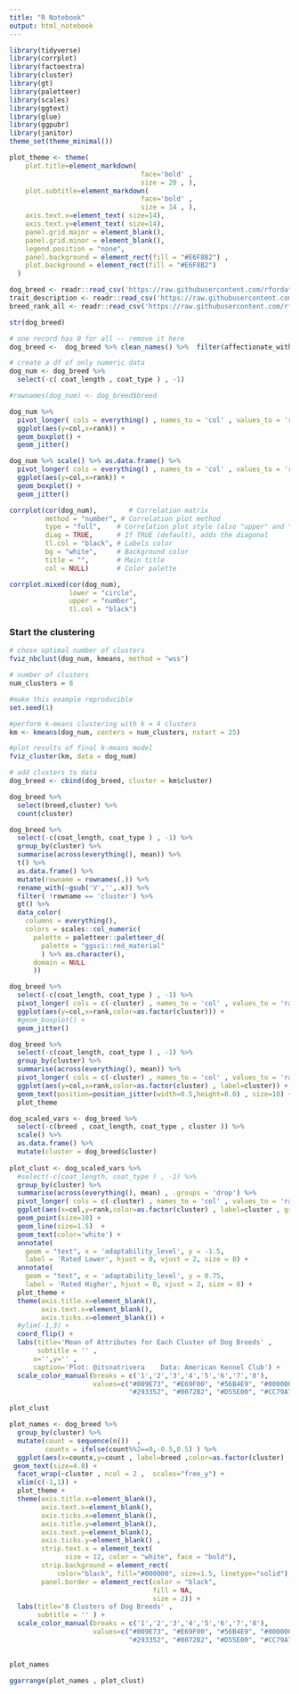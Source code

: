 ```yaml
---
title: "R Notebook"
output: html_notebook
---
```



```r
library(tidyverse)
library(corrplot)
library(factoextra)
library(cluster)
library(gt)
library(paletteer)
library(scales)
library(ggtext)
library(glue)
library(ggpubr)
library(janitor)
theme_set(theme_minimal())
```


```r
plot_theme <- theme(
    plot.title=element_markdown( 
                                 face='bold' ,
                                 size = 20 , ),
    plot.subtitle=element_markdown(
                                 face='bold' ,
                                 size = 14 , ),
    axis.text.x=element_text( size=14),
    axis.text.y=element_text( size=14),
    panel.grid.major = element_blank(),
    panel.grid.minor = element_blank(),
    legend.position = "none",
    panel.background = element_rect(fill = "#E6F8B2") ,
    plot.background = element_rect(fill = "#E6F8B2")
  )
```

 
 

```r
dog_breed <- readr::read_csv('https://raw.githubusercontent.com/rfordatascience/tidytuesday/master/data/2022/2022-02-01/breed_traits.csv' )
trait_description <- readr::read_csv('https://raw.githubusercontent.com/rfordatascience/tidytuesday/master/data/2022/2022-02-01/trait_description.csv')
breed_rank_all <- readr::read_csv('https://raw.githubusercontent.com/rfordatascience/tidytuesday/master/data/2022/2022-02-01/breed_rank.csv')
```

 

 

 

```r
str(dog_breed)
```

 

```r
# one record has 0 for all -- remove it here
dog_breed <-  dog_breed %>% clean_names() %>%  filter(affectionate_with_family > 0)
```

 

 

 

```r
# create a df of only numeric data
dog_num <- dog_breed %>%
  select(-c( coat_length , coat_type ) , -1)

#rownames(dog_num) <- dog_breed$breed
```

 

 

```r
dog_num %>%
  pivot_longer( cols = everything() , names_to = 'col' , values_to = 'rank') %>%
  ggplot(aes(y=col,x=rank)) +
  geom_boxplot() +
  geom_jitter()
```

 

 

```r
dog_num %>% scale() %>% as.data.frame() %>%
  pivot_longer( cols = everything() , names_to = 'col' , values_to = 'rank') %>%
  ggplot(aes(y=col,x=rank)) +
  geom_boxplot() +
  geom_jitter()
```

 

 

 

 

```r
corrplot(cor(dog_num),        # Correlation matrix
         method = "number", # Correlation plot method
         type = "full",    # Correlation plot style (also "upper" and "lower")
         diag = TRUE,      # If TRUE (default), adds the diagonal
         tl.col = "black", # Labels color
         bg = "white",     # Background color
         title = "",       # Main title
         col = NULL)       # Color palette
```

 

 

```r
corrplot.mixed(cor(dog_num),
               lower = "circle",
               upper = "number",
               tl.col = "black")
```

 
### Start the clustering
 

```r
# chose optimal number of clusters
fviz_nbclust(dog_num, kmeans, method = "wss")
```

 

 

 

 

```r
# number of clusters
num_clusters = 8

#make this example reproducible
set.seed(1)

#perform k-means clustering with k = 4 clusters
km <- kmeans(dog_num, centers = num_clusters, nstart = 25)

#plot results of final k-means model
fviz_cluster(km, data = dog_num)

# add clusters to data
dog_breed <- cbind(dog_breed, cluster = km$cluster)
```

 

 

 

```r
dog_breed %>%
  select(breed,cluster) %>%
  count(cluster)
```

 

 

```r
dog_breed %>%
  select(-c(coat_length, coat_type ) , -1) %>%
  group_by(cluster) %>%
  summarise(across(everything(), mean)) %>%
  t() %>%
  as.data.frame() %>%
  mutate(rowname = rownames(.)) %>%
  rename_with(~gsub('V','',.x)) %>%
  filter( !rowname == 'cluster') %>%
  gt() %>%
  data_color(
    columns = everything(),
    colors = scales::col_numeric(
      palette = paletteer::paletteer_d(
        palette = "ggsci::red_material"
        ) %>% as.character(),
      domain = NULL
      ))
```

 

 

```r
dog_breed %>%
  select(-c(coat_length, coat_type ) , -1) %>%
  pivot_longer( cols = c(-cluster) , names_to = 'col' , values_to = 'rank') %>%
  ggplot(aes(y=col,x=rank,color=as.factor(cluster))) +
  #geom_boxplot() +
  geom_jitter()
```

 

 

 

 

 

```r
dog_breed %>%
  select(-c(coat_length, coat_type ) , -1) %>%
  group_by(cluster) %>%
  summarise(across(everything(), mean)) %>%
  pivot_longer( cols = c(-cluster) , names_to = 'col' , values_to = 'rank') %>%
  ggplot(aes(y=col,x=rank,color=as.factor(cluster) , label=cluster)) +
  geom_text(position=position_jitter(width=0.5,height=0.0) , size=10) +
  plot_theme
```

 

 

```r
dog_scaled_vars <- dog_breed %>%
  select(-c(breed , coat_length, coat_type , cluster )) %>%
  scale() %>%
  as.data.frame() %>%
  mutate(cluster = dog_breed$cluster)
 
plot_clust <- dog_scaled_vars %>%
  #select(-c(coat_length, coat_type ) , -1) %>%
  group_by(cluster) %>%
  summarise(across(everything(), mean) , .groups = 'drop') %>%
  pivot_longer( cols = c(-cluster) , names_to = 'col' , values_to = 'rank') %>%
  ggplot(aes(x=col,y=rank,color=as.factor(cluster) , label=cluster , group=cluster)) +
  geom_point(size=10) +
  geom_line(size=1.5)  +
  geom_text(color='white') +
  annotate(
    geom = "text", x = 'adaptability_level', y = -1.5, 
    label = 'Rated Lower', hjust = 0, vjust = 2, size = 8) +
  annotate(
    geom = "text", x = 'adaptability_level', y = 0.75, 
    label = 'Rated Higher', hjust = 0, vjust = 2, size = 8) +
  plot_theme +
  theme(axis.title.x=element_blank(),
        axis.text.x=element_blank(),
        axis.ticks.x=element_blank()) +
  #ylim(-1,3) +
  coord_flip() +
  labs(title='Mean of Attributes for Each Cluster of Dog Breeds' ,
       subtitle = '' ,
      x='',y='' , 
      caption='Plot: @itsnatrivera    Data: American Kennel Club') +
  scale_color_manual(breaks = c('1','2','3','4','5','6','7','8'),
                     values=c("#009E73", "#E69F00", "#56B4E9", "#000000",
                              "#293352", "#0072B2", "#D55E00", "#CC79A7")) 

plot_clust

```

 

 

 

 

 

```r
plot_names <- dog_breed %>%
  group_by(cluster) %>%
  mutate(count = sequence(n())  ,
         countx = ifelse(count%%2==0,-0.5,0.5) ) %>%
  ggplot(aes(x=countx,y=count , label=breed ,color=as.factor(cluster)  )) +
 geom_text(size=4.8) +
  facet_wrap(~cluster , ncol = 2 ,  scales="free_y") +
  xlim(c(-1,1)) +
  plot_theme +
  theme(axis.title.x=element_blank(),
        axis.text.x=element_blank(),
        axis.ticks.x=element_blank(),
        axis.title.y=element_blank(),
        axis.text.y=element_blank(),
        axis.ticks.y=element_blank() ,
        strip.text.x = element_text(
              size = 12, color = "white", face = "bold"),
        strip.background = element_rect(
            color="black", fill="#000000", size=1.5, linetype="solid"),
        panel.border = element_rect(color = "black",
                                    fill = NA,
                                    size = 2)) +
  labs(title='8 Clusters of Dog Breeds' ,
       subtitle = '' ) +
  scale_color_manual(breaks = c('1','2','3','4','5','6','7','8'),
                     values=c("#009E73", "#E69F00", "#56B4E9", "#000000",
                              "#293352", "#0072B2", "#D55E00", "#CC79A7"))
      

plot_names
```

 

 

 

 

```r
ggarrange(plot_names , plot_clust)
```

 

 

 

 

 

 

 

 

 

 

 

 

 

 

 

 

 

 

 

 

 

 

 

 

 

 

 

 

 

 

 

 

 

 

 

 

 

 











